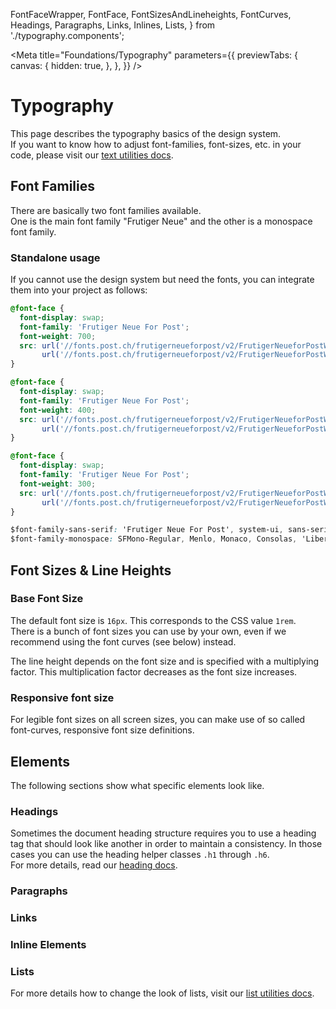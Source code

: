   FontFaceWrapper,
  FontFace,
  FontSizesAndLineheights,
  FontCurves,
  Headings,
  Paragraphs,
  Links,
  Inlines,
  Lists,
} from './typography.components';

<Meta
  title="Foundations/Typography"
  parameters={{
    previewTabs: {
      canvas: {
        hidden: true,
      },
    },
  }}
/>

# Typography

This page describes the typography basics of the design system.<br/>
If you want to know how to adjust font-families, font-sizes, etc. in your code, please visit our [text utilities docs](/?path=/story/utilities-text--page).

## Font Families

There are basically two font families available.<br/>
One is the main font family "Frutiger Neue" and the other is a monospace font family.

<FontFaceWrapper>
  <FontFace face="Frutiger Neue For Post" family="sans-serif" weight="bold" style="normal" />
  <FontFace face="Frutiger Neue For Post" family="sans-serif" weight="regular" style="normal" />
  <FontFace face="Frutiger Neue For Post" family="sans-serif" weight="light" style="normal" />
  <FontFace face="Monospace" family="monospace" weight="bold" style="normal" />
  <FontFace face="Monospace" family="monospace" weight="regular" style="normal" />
</FontFaceWrapper>

### Standalone usage

If you cannot use the design system but need the fonts, you can integrate them into your project as follows:

<!-- prettier-ignore -->
```css dark
@font-face {
  font-display: swap;
  font-family: 'Frutiger Neue For Post';
  font-weight: 700;
  src: url('//fonts.post.ch/frutigerneueforpost/v2/FrutigerNeueforPostW05-Bold.woff2') format('woff2'),
       url('//fonts.post.ch/frutigerneueforpost/v2/FrutigerNeueforPostW05-Bold.woff') format('woff');
}

@font-face {
  font-display: swap;
  font-family: 'Frutiger Neue For Post';
  font-weight: 400;
  src: url('//fonts.post.ch/frutigerneueforpost/v2/FrutigerNeueforPostW05-Rg.woff2') format('woff2'),
       url('//fonts.post.ch/frutigerneueforpost/v2/FrutigerNeueforPostW05-Rg.woff') format('woff');
}

@font-face {
  font-display: swap;
  font-family: 'Frutiger Neue For Post';
  font-weight: 300;
  src: url('//fonts.post.ch/frutigerneueforpost/v2/FrutigerNeueforPostW05-Lt.woff2') format('woff2'),
       url('//fonts.post.ch/frutigerneueforpost/v2/FrutigerNeueforPostW05-Lt.woff') format('woff');
}

$font-family-sans-serif: 'Frutiger Neue For Post', system-ui, sans-serif !default;
$font-family-monospace: SFMono-Regular, Menlo, Monaco, Consolas, 'Liberation Mono', 'Courier New', monospace !default;
```

## Font Sizes & Line Heights

### Base Font Size

The default font size is `16px`. This corresponds to the CSS value `1rem`.<br/>
There is a bunch of font sizes you can use by your own, even if we recommend using the font curves (see below) instead.

The line height depends on the font size and is specified with a multiplying factor. This multiplication factor decreases as the font size increases.

<FontSizesAndLineheights />

### Responsive font size

For legible font sizes on all screen sizes, you can make use of so called font-curves, responsive font size definitions.

<FontCurves />

## Elements

The following sections show what specific elements look like.

### Headings

<Headings />

Sometimes the document heading structure requires you to use a heading tag that should look like another in order to maintain a consistency. In those cases you can use the heading helper classes `.h1` through `.h6`.<br/>
For more details, read our [heading docs](/?path=/story/components-heading--default).

### Paragraphs

<Paragraphs />

### Links

<Links />

### Inline Elements

<Inlines />

### Lists

<Lists />

For more details how to change the look of lists, visit our [list utilities docs](/?path=/story/utilities-list--page).
